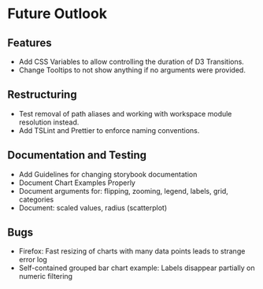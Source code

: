 
<Meta title='Future Outlook'></Meta>

# Future Outlook



## Features

- Add CSS Variables to allow controlling the duration of D3
  Transitions.
- Change Tooltips to not show anything if no arguments were
  provided.


## Restructuring

- Test removal of path aliases and working with workspace
  module resolution instead.
- Add TSLint and Prettier to enforce naming conventions.



## Documentation and Testing

- Add Guidelines for changing storybook documentation
- Document Chart Examples Properly
- Document arguments for: flipping, zooming, legend, labels, grid, categories
- Document: scaled values, radius (scatterplot)



## Bugs

- Firefox: Fast resizing of charts with many data points leads to strange error log
- Self-contained grouped bar chart example: Labels disappear partially on numeric filtering
